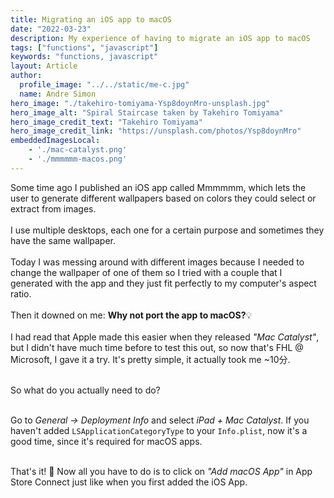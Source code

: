 ```yaml
---
title: Migrating an iOS app to macOS 
date: "2022-03-23"
description: My experience of having to migrate an iOS app to macOS
tags: ["functions", "javascript"]
keywords: "functions, javascript"
layout: Article
author:
  profile_image: "../../static/me-c.jpg"
  name: Andre Simon
hero_image: "./takehiro-tomiyama-Ysp8doynMro-unsplash.jpg"
hero_image_alt: "Spiral Staircase taken by Takehiro Tomiyama"
hero_image_credit_text: "Takehiro Tomiyama"
hero_image_credit_link: "https://unsplash.com/photos/Ysp8doynMro"
embeddedImagesLocal:
    - './mac-catalyst.png'
    - './mmmmmm-macos.png'
---
```



Some time ago I published an iOS app called <ExternalLink target="_blank" aria-label="Mmmmmm app store link" url="https://apps.apple.com/us/app/mmmmmm/id1509150681">Mmmmmm</ExternalLink>, 
which lets the user to generate different wallpapers based on colors they could select or extract from images. <br/><br/>
I use multiple desktops, each one for a certain purpose and sometimes they have the same wallpaper. <br/><br/>
Today I was messing around with different images because I needed to change the wallpaper of one of them so I tried with a couple that I generated with the app and they just fit perfectly to my computer's aspect ratio. <br/><br/>
Then it downed on me: __Why not port the app to macOS?__💡<br/><br/>
I had read that Apple made this easier when they released *"Mac Catalyst"*, but I didn't have much time before to test this out, so now that's FHL @ Microsoft, I gave it
a try. It's pretty simple, it actually took me ~10<ExternalLink target="_blank" aria-label="japanese counter for minute" url="https://www.tofugu.com/japanese/japanese-counter-fun/">分</ExternalLink>.<br/><br/>

So what do you actually need to do? <br/><br/>

Go to *General -> Deployment Info* and select *iPad + Mac Catalyst*.
<StaticImageFigure image={getImage(props.localImages[0])} alt="Catalyst config to port iOS app to macOS" description="Told you it was pretty easy." />
If you haven't added <ExternalLink target="_blank" src="https://developer.apple.com/documentation/bundleresources/information_property_list/lsapplicationcategorytype" aria-label="LSApplicationCategoryType url"><code>LSApplicationCategoryType</code></ExternalLink> to your <code>Info.plist</code>, now it's a good time,
since it's required for macOS apps.<br/><br/>

That's it! 🎉 Now all you have to do is to click on *"Add macOS App"* in <ExternalLink target="_blank" src="https://appstoreconnect.apple.com/apps" aria-label="App Store Connect">App Store Connect</ExternalLink> just like when you first added the iOS App.
<StaticImageFigure image={getImage(props.localImages[1])} alt="Mmmmmm in macOS" description="How Mmmmmm looks in macOS" />
